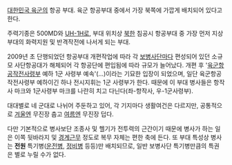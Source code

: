 [[대한민국 육군]]의 항공 부대. 육군 항공부대 중에서 가장 북쪽에 가깝게 배치되어 있다고 한다.

주력기종은 500MD와 [[UH-1]]H로, 부대 위치상 [[북한]] 침공시 항공부대 중 가장 먼저 지상부대의 화력지원 및 반격작전에 나서게 되는 부대.

2009년 초 단행되었던 항공부대 개편작업에 따라 각 [[보병]]사단마다 편성되어 있던 소규모 사단항공대가 해체되어 각 항공단에 편입됨에 따라 규모가 늘어났다. 개편 후 '[[육군항공작전사령부]] 예하 1군 사령부 예속'(…)이라는 기묘한 입장이 되었으며, 일단 육군항공작전사령부 예하이긴 하나 전시지휘는 1군 사령부가 한다. 때문에 이 부대 병사들은 항작사 마크와 1군사령부 마크를 나란히 치고 다닌다(좌-항작사, 우-1군사령부).

대대별로 네 군대로 나뉘어 주둔하고 있어, 각 기지마다 생활여건은 다르지만, 공통적으로 [[겨울]]엔 무진장 춥고 [[여름]]엔 무진장 덥다.

다만 기본적으로 병사보단 조종사 및 헬기가 전투력의 근간이기 때문에 병사가 하는 일은 이쪽 뒷바라지 및 [[경계근무]] 정도로 복무 자체는 편한 축에 든다. 또 부대 특성상 병사는 '''전원''' 특기병([[운전병]], [[정비병]] 등등)만 배치되므로, 일반 보병사단 특기병만큼의 특권은 별로 누릴 수가 없다.
